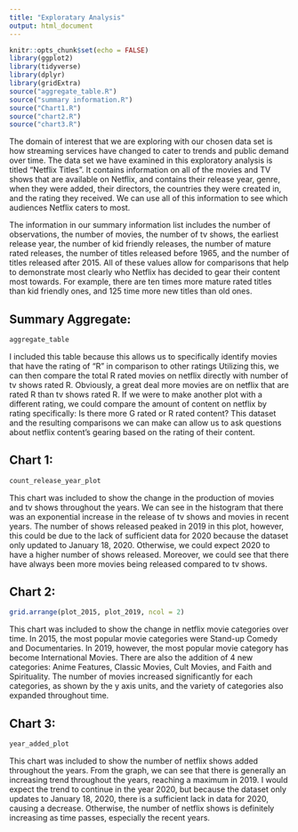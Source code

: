 ```yaml
---
title: "Exploratary Analysis"
output: html_document
---
```


```r
knitr::opts_chunk$set(echo = FALSE)
library(ggplot2)
library(tidyverse)
library(dplyr)
library(gridExtra)
source("aggregate_table.R")
source("summary information.R")
source("Chart1.R")
source("chart2.R")
source("chart3.R")
```
The domain of interest that we are exploring with our chosen data set is how streaming services have changed to cater to trends and public demand over time. The data set we have examined in this exploratory analysis is titled “Netflix Titles”. It contains information on all of the movies and TV shows that are available on Netflix, and contains their release year, genre, when they were added, their directors, the countries they were created in, and the rating they received. We can use all of this information to see which audiences Netflix caters to most.

The information in our summary information list includes the number of observations, the number of movies, the number of tv shows, the earliest release year, the number of kid friendly releases, the number of mature rated releases, the number of titles released before 1965, and the number of titles released after 2015.  All of these values allow for comparisons that help to demonstrate most clearly who Netflix has decided to gear their content most towards. For example, there are ten times more mature rated titles than kid friendly ones, and 125 time more new titles than old ones.


## Summary Aggregate:

```r
aggregate_table
```
I included this table because this allows us to specifically identify movies that have the rating of "R" in comparison to other ratings
Utilizing this, we can then compare the total R rated movies on netflix directly with number of tv shows rated R.
Obviously, a great deal more movies are on netflix that are rated R than tv shows rated R.
If we were to make another plot with a different rating, we could compare the amount of content on netflix by rating specifically:
Is there more G rated or R rated content?
This dataset and the resulting comparisons we can make can allow us to ask questions about netflix content's gearing based on the rating of their content.

## Chart 1:
```r
count_release_year_plot
```

This chart was included to show the change in the production of movies and tv shows throughout the years. We can see in the histogram that there was an exponential increase in the release of tv shows and movies in recent years. The number of shows released peaked in 2019 in this plot, however, this could be due to the lack of sufficient data for 2020 because the dataset only updated to January 18, 2020. Otherwise, we could expect 2020 to have a higher number of shows released. Moreover, we could see that there have always been more movies being released compared to tv shows.


## Chart 2:
```r
grid.arrange(plot_2015, plot_2019, ncol = 2)
```

This chart was included to show the change in netflix movie categories over time. In 2015, the most popular movie categories were Stand-up Comedy and Documentaries. In 2019, however, the most popular movie category has become International Movies. There are also the addition of 4 new categories: Anime Features, Classic Movies, Cult Movies, and Faith and Spirituality. The number of movies increased significantly for each categories, as shown by the y axis units, and the variety of categories also expanded throughout time.

## Chart 3:
```r
year_added_plot
```

This chart was included to show the number of netflix shows added throughout the years. From the graph, we can see that there is generally an increasing trend throughout the years, reaching a maximum in 2019. I would expect the trend to continue in the year 2020, but because the dataset only updates to January 18, 2020, there is a sufficient lack in data for 2020, causing a decrease. Otherwise, the number of netflix shows is definitely increasing as time passes, especially the recent years.
